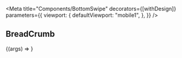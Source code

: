 
<Meta
    title="Components/BottomSwipe"
    decorators={[withDesign]}
    parameters={{
        viewport: {
            defaultViewport: "mobile1",
        },
    }}
/>

## BreadCrumb

<Preview>
    <Story
        name="Default"
        parameters={{
            design: config({
                type: "figma",
                url:
                    "https://www.figma.com/file/6rrGp1UaCZM5wELZkK5teL/Workshop-Theme?node-id=113%3A3468",
            }),
        }}
        // Props values for the story
        args={{ label: "Swipe Up to Checkout",}}
    >
        {(args) => <BottomSwipe {...args} />}
    </Story>
</Preview>
